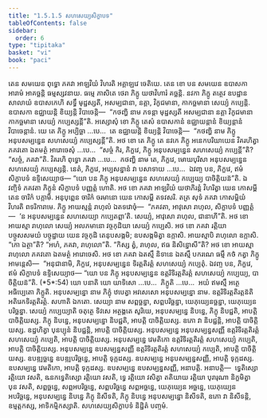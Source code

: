 ```yaml
---
title: "1.5.1.5 សហសេយ្យសិក្ខាបទ"
tableOfContents: false
sidebar:
  order: 6
type: "tipitaka"
basket: "vi"
book: "paci"
---
```



<DynamicBreadcrumb />

<Division number="49" book="paci">

<Paragraph number="164" book="paci">
តេន សមយេន ពុទ្ធោ ភគវា អាឡវិយំ វិហរតិ អគ្គាឡវេ ចេតិយេ. តេន ខោ បន សមយេន ឧបាសកា អារាមំ អាគច្ឆន្តិ ធម្មស្សវនាយ. ធម្មេ ភាសិតេ ថេរា ភិក្ខូ យថាវិហារំ គច្ឆន្តិ. នវកា ភិក្ខូ តត្ថេវ ឧបដ្ឋានសាលាយំ ឧបាសកេហិ សទ្ធឹ មុដ្ឋស្សតី, អសម្បជានា, នគ្គា, វិកូជមានា, កាកច្ឆមានា សេយ្យំ កប្បេន្តិ. ឧបាសកា ឧជ្ឈាយន្តិ ខិយ្យន្តិ វិបាចេន្តិ—  “កថញ្ហិ នាម ភទន្តា មុដ្ឋស្សតី អសម្បជានា នគ្គា វិកូជមានា កាកច្ឆមានា សេយ្យំ កប្បេស្សន្តី”តិ.
</Paragraph>

<Paragraph number="165" book="paci">
អស្សោសុំ ខោ ភិក្ខូ តេសំ ឧបាសកានំ ឧជ្ឈាយន្តានំ ខិយ្យន្តានំ វិបាចេន្តានំ. យេ តេ ភិក្ខូ អប្បិច្ឆា …បេ…  តេ ឧជ្ឈាយន្តិ ខិយ្យន្តិ វិបាចេន្តិ—  “កថញ្ហិ នាម ភិក្ខូ អនុបសម្បន្នេន សហសេយ្យំ កប្បេស្សន្តី”តិ.
</Paragraph>

<Paragraph number="166" book="paci">
អថ ខោ តេ ភិក្ខូ តេ នវកេ ភិក្ខូ អនេកបរិយាយេន វិគរហិត្វា ភគវតោ ឯតមត្ថំ អារោចេសុំ …បេ…  “សច្ចំ កិរ, ភិក្ខវេ, ភិក្ខូ អនុបសម្បន្នេន សហសេយ្យំ កប្បេន្តី”តិ? “សច្ចំ, ភគវា”តិ. វិគរហិ ពុទ្ធោ ភគវា …បេ…  កថញ្ហិ នាម តេ, ភិក្ខវេ, មោឃបុរិសា អនុបសម្បន្នេន សហសេយ្យំ កប្បេស្សន្តិ. នេតំ, ភិក្ខវេ, អប្បសន្នានំ វា បសាទាយ …បេ…  ឯវញ្ច បន, ភិក្ខវេ, ឥមំ សិក្ខាបទំ ឧទ្ទិសេយ្យាថ—
</Paragraph>

<Paragraph number="167" book="paci">
<Emphasis>“យោ បន ភិក្ខុ អនុបសម្បន្នេន សហសេយ្យំ កប្បេយ្យ បាចិត្តិយន៑”</Emphasis>តិ.
</Paragraph>

<Paragraph number="168" book="paci">
ឯវញ្ចិទំ ភគវតា ភិក្ខូនំ សិក្ខាបទំ បញ្ញត្តំ ហោតិ.
</Paragraph>

</Division>
<Division number="50" book="paci">

<Paragraph number="169" book="paci">
អថ ខោ ភគវា អាឡវិយំ យថាភិរន្តំ វិហរិត្វា យេន កោសម្ពី តេន ចារិកំ បក្កាមិ. អនុបុព្ពេន ចារិកំ ចរមានោ យេន កោសម្ពី តទវសរិ. តត្រ សុទំ ភគវា កោសម្ពិយំ វិហរតិ ពទរិការាមេ. ភិក្ខូ អាយស្មន្តំ រាហុលំ ឯតទវោចុំ—  “ភគវតា, អាវុសោ រាហុល, សិក្ខាបទំ បញ្ញត្តំ—  ‘ន អនុបសម្បន្នេន សហសេយ្យា កប្បេតព្ពា’តិ. សេយ្យំ, អាវុសោ រាហុល, ជានាហី”តិ. អថ ខោ អាយស្មា រាហុលោ សេយ្យំ អលភមានោ វច្ចកុដិយា សេយ្យំ កប្បេសិ. អថ ខោ ភគវា រត្តិយា បច្ចូសសមយំ បច្ចុដ្ឋាយ យេន វច្ចកុដិ តេនុបសង្កមិ; ឧបសង្កមិត្វា ឧក្កាសិ. អាយស្មាបិ រាហុលោ ឧក្កាសិ. “កោ ឯត្ថា”តិ? “អហំ, ភគវា, រាហុលោ”តិ. “កិស្ស ត្វំ, រាហុល, ឥធ និសិន្នោសី”តិ?
</Paragraph>

<Paragraph number="170" book="paci">
អថ ខោ អាយស្មា រាហុលោ ភគវតោ ឯតមត្ថំ អារោចេសិ. អថ ខោ ភគវា ឯតស្មឹ និទានេ ឯតស្មឹ បករណេ ធម្មឹ កថំ កត្វា ភិក្ខូ អាមន្តេសិ—  “អនុជានាមិ, ភិក្ខវេ, អនុបសម្បន្នេន ទិរត្តតិរត្តំ សហសេយ្យំ កប្បេតុំ. ឯវញ្ច បន, ភិក្ខវេ, ឥមំ សិក្ខាបទំ ឧទ្ទិសេយ្យាថ—
</Paragraph>

</Division>
<Division number="51" book="paci">

<Paragraph number="171" book="paci">
<Emphasis>“យោ បន ភិក្ខុ អនុបសម្បន្នេន ឧត្តរិទិរត្តតិរត្តំ សហសេយ្យំ កប្បេយ្យ, បាចិត្តិយន៑”</Emphasis>តិ. (*5*:<Emphasis>54</Emphasis>)
</Paragraph>

</Division>
<Division number="52" book="paci">

<Paragraph number="172" book="paci">
<Emphasis>យោ បនា</Emphasis>តិ យោ យាទិសោ …បេ…  <Emphasis>ភិក្ខូ</Emphasis>តិ …បេ…  អយំ ឥមស្មឹ អត្ថេ អធិប្បេតោ ភិក្ខូតិ.
</Paragraph>

<Paragraph number="173" book="paci">
<Emphasis>អនុបសម្បន្នោ</Emphasis> នាម ភិក្ខុំ ឋបេត្វា អវសេសោ អនុបសម្បន្នោ នាម.
</Paragraph>

<Paragraph number="174" book="paci">
<Emphasis>ឧត្តរិទិរត្តតិរត្តន៑</Emphasis>តិ អតិរេកទិរត្តតិរត្តំ.
</Paragraph>

<Paragraph number="175" book="paci">
<Emphasis>សហា</Emphasis>តិ ឯកតោ.
</Paragraph>

<Paragraph number="176" book="paci">
<Emphasis>សេយ្យា</Emphasis> នាម សព្ពច្ឆន្នា, សព្ពបរិច្ឆន្នា, យេភុយ្យេនច្ឆន្នា, យេភុយ្យេន បរិច្ឆន្នា.
</Paragraph>

<Paragraph number="177" book="paci">
<Emphasis>សេយ្យំ កប្បេយ្យា</Emphasis>តិ ចតុត្ថេ ទិវសេ អត្ថង្គតេ សូរិយេ, អនុបសម្បន្នេ និបន្នេ, ភិក្ខុ និបជ្ជតិ, អាបត្តិ បាចិត្តិយស្ស. ភិក្ខុ និបន្នេ, អនុបសម្បន្នោ និបជ្ជតិ, អាបត្តិ បាចិត្តិយស្ស. ឧភោ វា និបជ្ជន្តិ, អាបត្តិ បាចិត្តិយស្ស. ឧដ្ឋហិត្វា បុនប្បុនំ និបជ្ជន្តិ, អាបត្តិ បាចិត្តិយស្ស.
</Paragraph>

</Division>
<Division number="53" book="paci">

<Paragraph number="178" book="paci">
អនុបសម្បន្នេ អនុបសម្បន្នសញ្ញី ឧត្តរិទិរត្តតិរត្តំ សហសេយ្យំ កប្បេតិ, អាបត្តិ បាចិត្តិយស្ស. អនុបសម្បន្នេ វេមតិកោ ឧត្តរិទិរត្តតិរត្តំ សហសេយ្យំ កប្បេតិ, អាបត្តិ បាចិត្តិយស្ស. អនុបសម្បន្នេ ឧបសម្បន្នសញ្ញី ឧត្តរិទិរត្តតិរត្តំ សហសេយ្យំ កប្បេតិ, អាបត្តិ បាចិត្តិយស្ស.
</Paragraph>

<Paragraph number="179" book="paci">
ឧបឌ្ឍច្ឆន្នេ ឧបឌ្ឍបរិច្ឆន្នេ, អាបត្តិ ទុក្កដស្ស. ឧបសម្បន្នេ អនុបសម្បន្នសញ្ញី, អាបត្តិ ទុក្កដស្ស. ឧបសម្បន្នេ វេមតិកោ, អាបត្តិ ទុក្កដស្ស. ឧបសម្បន្នេ ឧបសម្បន្នសញ្ញី, អនាបត្តិ.
</Paragraph>

</Division>
<Division number="54" book="paci">

<Paragraph number="180" book="paci">
អនាបត្តិ—  ទ្វេតិស្សោ រត្តិយោ វសតិ, ឩនកទ្វេតិស្សោ រត្តិយោ វសតិ, ទ្វេ រត្តិយោ វសិត្វា តតិយាយ រត្តិយា បុរារុណា និក្ខមិត្វា បុន វសតិ, សព្ពច្ឆន្នេ, សព្ពអបរិច្ឆន្នេ, សព្ពបរិច្ឆន្នេ សព្ពអច្ឆន្នេ, យេភុយ្យេន អច្ឆន្នេ, យេភុយ្យេន អបរិច្ឆន្នេ, អនុបសម្បន្នេ និបន្នេ ភិក្ខុ និសីទតិ, ភិក្ខុ និបន្នេ អនុបសម្បន្នោ និសីទតិ, ឧភោ វា និសីទន្តិ, ឧម្មត្តកស្ស, អាទិកម្មិកស្សាតិ.

</Paragraph>
</Division>

<Paragraph number="181" type="center" book="paci">
សហសេយ្យសិក្ខាបទំ និដ្ឋិតំ បញ្ចមំ.
</Paragraph>